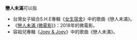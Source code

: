 '''戀人未滿'''可以指
*台灣女子組合S.H.E專輯《[[女生宿舍_(專輯)|女生宿舍]]》中的歌曲《戀人未滿》。
*《[[戀人未滿_(微電影)|戀人未滿 (微電影)]]》：2018年的微電影。
*容祖兒專輯《[[Joey_&_Joey|Joey & Joey]]》中的歌曲《戀人未滿》。
{{dab}}